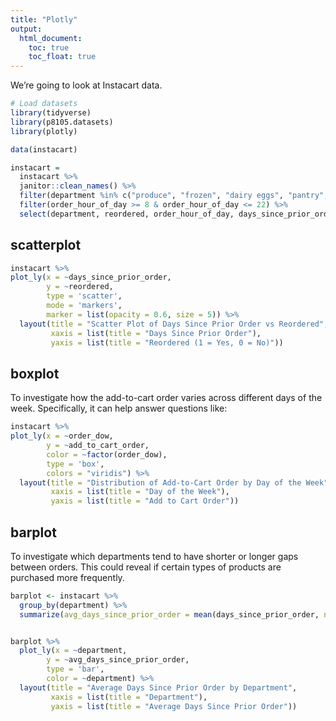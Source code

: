 ```yaml
---
title: "Plotly"
output: 
  html_document:
    toc: true
    toc_float: true
---
```

We're going to look at Instacart data.

```r
# Load datasets
library(tidyverse)
library(p8105.datasets)
library(plotly)
```

```r
data(instacart)

instacart = 
  instacart %>%
  janitor::clean_names() %>%
  filter(department %in% c("produce", "frozen", "dairy eggs", "pantry", "household")) %>%
  filter(order_hour_of_day >= 8 & order_hour_of_day <= 22) %>%
  select(department, reordered, order_hour_of_day, days_since_prior_order, order_dow, add_to_cart_order) 

```


## scatterplot
```r
instacart %>%
plot_ly(x = ~days_since_prior_order,
        y = ~reordered,
        type = 'scatter',
        mode = 'markers',
        marker = list(opacity = 0.6, size = 5)) %>%
  layout(title = "Scatter Plot of Days Since Prior Order vs Reordered",
         xaxis = list(title = "Days Since Prior Order"),
         yaxis = list(title = "Reordered (1 = Yes, 0 = No)"))

```


## boxplot
To investigate how the add-to-cart order varies across different days of the week. Specifically, it can help answer questions like:
```r
instacart %>%
plot_ly(x = ~order_dow,
        y = ~add_to_cart_order,
        color = ~factor(order_dow),
        type = 'box',
        colors = "viridis") %>%
  layout(title = "Distribution of Add-to-Cart Order by Day of the Week",
         xaxis = list(title = "Day of the Week"),
         yaxis = list(title = "Add to Cart Order"))
```


## barplot
To investigate which departments tend to have shorter or longer gaps between orders. This could reveal if certain types of products are purchased more frequently.
```r
barplot <- instacart %>%
  group_by(department) %>%
  summarize(avg_days_since_prior_order = mean(days_since_prior_order, na.rm = TRUE))


barplot %>%
  plot_ly(x = ~department,
        y = ~avg_days_since_prior_order,
        type = 'bar',
        color = ~department) %>%
  layout(title = "Average Days Since Prior Order by Department",
         xaxis = list(title = "Department"),
         yaxis = list(title = "Average Days Since Prior Order"))
```

